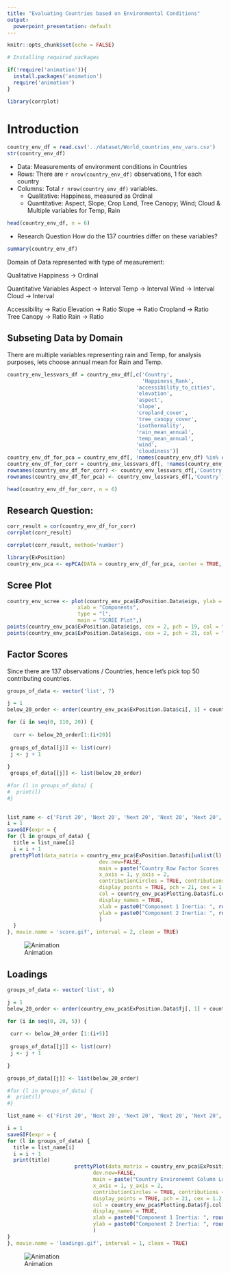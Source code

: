 ```yaml
---
title: "Evaluating Countries based on Environmental Conditions"
output:
  powerpoint_presentation: default
---
```


```r
knitr::opts_chunk$set(echo = FALSE)
```

```r
# Installing required packages

if(!require('animation')){
  install.packages('animation')
  require('animation')
}

library(corrplot)

```


# Introduction

```r
country_env_df = read.csv('../dataset/World_countries_env_vars.csv')
str(country_env_df)
```

* Data: Measurements of environment conditions in Countries
* Rows: There are `r nrow(country_env_df)` observations, 1 for each country
* Columns: Total `r nrow(country_env_df)` variables. 
  + Qualitative: Happiness, measured as Ordinal
  + Quantitative: Aspect, Slope; Crop Land, Tree Canopy; Wind; Cloud & Multiple variables for Temp, Rain

```r
head(country_env_df, n = 6)
```

* Research Question
How do the 137 countries differ on these variables?


```r
summary(country_env_df)
```


Domain of Data represented with type of measurement:

Qualitative
Happiness -> Ordinal

Quantitative Variables
Aspect -> Interval
Temp -> Interval
Wind -> Interval
Cloud -> Interval

Accessibility -> Ratio
Elevation -> Ratio
Slope -> Ratio
Cropland -> Ratio
Tree Canopy -> Ratio
Rain -> Ratio


## Subseting Data by Domain

There are multiple variables representing rain and Temp, for analysis purposes, lets choose annual mean for Rain and Temp.

```r
country_env_lessvars_df = country_env_df[,c('Country',
                                            'Happiness_Rank', 
                                          'accessibility_to_cities',
                                          'elevation',
                                          'aspect',
                                          'slope',
                                          'cropland_cover',
                                          'tree_canopy_cover',
                                          'isothermality',
                                          'rain_mean_annual',
                                          'temp_mean_annual',
                                          'wind',
                                          'cloudiness')]
country_env_df_for_pca = country_env_df[, !names(country_env_df) %in% c('Country')]
country_env_df_for_corr = country_env_lessvars_df[, !names(country_env_lessvars_df) %in% c('Country')]
rownames(country_env_df_for_corr) <- country_env_lessvars_df[,'Country']
rownames(country_env_df_for_pca) <- country_env_lessvars_df[,'Country']

head(country_env_df_for_corr, n = 6)
```




## Research Question:


```r

corr_result = cor(country_env_df_for_corr)
corrplot(corr_result)
```


```r

corrplot(corr_result, method='number')
```


```r
library(ExPosition)
country_env_pca <- epPCA(DATA = country_env_df_for_pca, center = TRUE, scale = TRUE, DESIGN = country_env_df$Country, graphs = FALSE)

```


## Scree Plot

```r
country_env_scree <- plot(country_env_pca$ExPosition.Data$eigs, ylab = "Eigen values",
                       xlab = "Components",
                       type = "l",
                       main = "SCREE Plot",)
points(country_env_pca$ExPosition.Data$eigs, cex = 2, pch = 19, col = "darkorchid4")
points(country_env_pca$ExPosition.Data$eigs, cex = 2, pch = 21, col = "black")
```


## Factor Scores

Since there are 137 observations / Countries, hence let's pick top 50 contributing countries. 


```r
groups_of_data <- vector('list', 7)

j = 1
below_20_order <- order(country_env_pca$ExPosition.Data$ci[, 1] + country_env_pca$ExPosition.Data$ci[, 2])

for (i in seq(0, 110, 20)) {
  
  curr <- below_20_order[1:(i+20)]
  
 groups_of_data[[j]] <- list(curr)
 j <- j + 1
 
}
 groups_of_data[[j]] <- list(below_20_order)

#for (l in groups_of_data) {
#  print(l)
#}
  
```


```r

list_name <- c('First 20', 'Next 20', 'Next 20', 'Next 20', 'Next 20', 'Next 20', 'All')
i = 1
saveGIF(expr = {
for (l in groups_of_data) {
  title = list_name[i]
  i = i + 1
 prettyPlot(data_matrix = country_env_pca$ExPosition.Data$fi[unlist(l),],  
                              dev.new=FALSE,
                              main = paste("Country Row Factor Scores '", title, "'"),
                              x_axis = 1, y_axis = 2, 
                              contributionCircles = TRUE, contributions = country_env_pca$ExPosition.Data$ci[unlist(l),], 
                              display_points = TRUE, pch = 21, cex = 1.2, 
                              col = country_env_pca$Plotting.Data$fi.col[unlist(l),], 
                              display_names = TRUE, 
                              xlab = paste0("Component 1 Inertia: ", round(country_env_pca$ExPosition.Data$t[1],3), "%"),
                              ylab = paste0("Component 2 Inertia: ", round(country_env_pca$ExPosition.Data$t[2],3), "%")
                              )
  }
}, movie.name = 'score.gif', interval = 2, clean = TRUE)
```

![Animation](score.gif)

## Loadings

```r

groups_of_data <- vector('list', 6)

j = 1
below_20_order <- order(country_env_pca$ExPosition.Data$fj[, 1] + country_env_pca$ExPosition.Data$fj[, 2])

for (i in seq(0, 20, 5)) {
  
 curr <- below_20_order [1:(i+5)]
  
 groups_of_data[[j]] <- list(curr)
 j <- j + 1
 
}

groups_of_data[[j]] <- list(below_20_order)

#for (l in groups_of_data) {
#  print(l)
#}
```

```r
list_name <- c('First 20', 'Next 20', 'Next 20', 'Next 20', 'Next 20', 'All')

i = 1
saveGIF(expr = {
for (l in groups_of_data) {
  title = list_name[i]
  i = i + 1
  print(title)
                      prettyPlot(data_matrix = country_env_pca$ExPosition.Data$fj[unlist(l),],  
                            dev.new=FALSE,
                            main = paste("Country Environemnt Column Loadings '", title, "'"),
                            x_axis = 1, y_axis = 2, 
                            contributionCircles = TRUE, contributions = country_env_pca$ExPosition.Data$cj[unlist(l),], 
                            display_points = TRUE, pch = 21, cex = 1.2, 
                            col = country_env_pca$Plotting.Data$fj.col[unlist(l),], 
                            display_names = TRUE, 
                            xlab = paste0("Component 1 Inertia: ", round(country_env_pca$ExPosition.Data$t[1],3), "%"),
                            ylab = paste0("Component 2 Inertia: ", round(country_env_pca$ExPosition.Data$t[2],3), "%")
                            )
}
}, movie.name = 'loadings.gif', interval = 1, clean = TRUE)
```

![Animation](loadings.gif)





